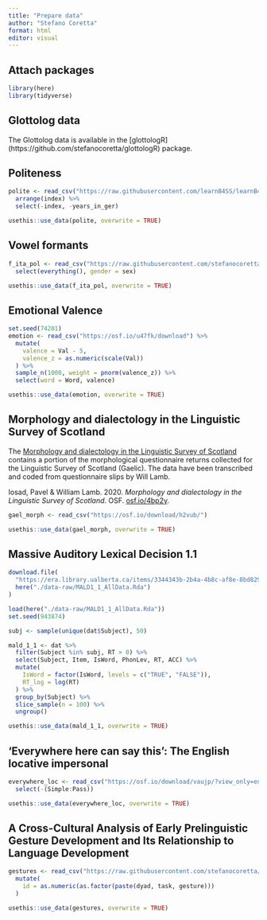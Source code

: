 ```yaml
---
title: "Prepare data"
author: "Stefano Coretta"
format: html
editor: visual
---
```


## Attach packages

```r
library(here)
library(tidyverse)
```

## Glottolog data

The Glottolog data is available in the \[glottologR\](https://github.com/stefanocoretta/glottologR) package.

## Politeness

```r
polite <- read_csv("https://raw.githubusercontent.com/learnB4SS/learnB4SS/main/data-raw/polite.csv") %>%
  arrange(index) %>%
  select(-index, -years_in_ger)

usethis::use_data(polite, overwrite = TRUE)
```

## Vowel formants

```r
f_ita_pol <- read_csv("https://raw.githubusercontent.com/stefanocoretta/coretta2018itapol/master/data-raw/aggregated/formants-series.csv") %>%
  select(everything(), gender = sex)

usethis::use_data(f_ita_pol, overwrite = TRUE)
```

## Emotional Valence

```r
set.seed(74201)
emotion <- read_csv("https://osf.io/u47fk/download") %>%
  mutate(
    valence = Val - 5,
    valence_z = as.numeric(scale(Val))
  ) %>%
  sample_n(1000, weight = pnorm(valence_z)) %>%
  select(word = Word, valence)

usethis::use_data(emotion, overwrite = TRUE)
```

## Morphology and dialectology in the Linguistic Survey of Scotland

The [Morphology and dialectology in the Linguistic Survey of Scotland](https://osf.io/4bp2y) contains a portion of the morphological questionnaire returns collected for the Linguistic Survey of Scotland (Gaelic). The data have been transcribed and coded from questionnaire slips by Will Lamb.

Iosad, Pavel & William Lamb. 2020. *Morphology and dialectology in the Linguistic Survey of Scotland*. OSF. [osf.io/4bp2y](https://osf.io/4bp2y).

```r
gael_morph <- read_csv("https://osf.io/download/h2vub/")

usethis::use_data(gael_morph, overwrite = TRUE)
```

## Massive Auditory Lexical Decision 1.1

```r
download.file(
  "https://era.library.ualberta.ca/items/3344343b-2b4a-4b8c-af8e-8bd829c76472/view/eada02c5-6259-4225-8204-13ce86e1cd2d/MALD1_1_AllData.Rda",
  here("./data-raw/MALD1_1_AllData.Rda")
)

load(here("./data-raw/MALD1_1_AllData.Rda"))
set.seed(943874)

subj <- sample(unique(dat$Subject), 50)

mald_1_1 <- dat %>%
  filter(Subject %in% subj, RT > 0) %>%
  select(Subject, Item, IsWord, PhonLev, RT, ACC) %>%
  mutate(
    IsWord = factor(IsWord, levels = c("TRUE", "FALSE")),
    RT_log = log(RT)
  ) %>%
  group_by(Subject) %>%
  slice_sample(n = 100) %>%
  ungroup()

usethis::use_data(mald_1_1, overwrite = TRUE)
```

## 'Everywhere here can say this': The English locative impersonal

```r
everywhere_loc <- read_csv("https://osf.io/download/vaujp/?view_only=edba6a2255044ce6af6a519b85c9e65f") %>%
  select(-(Simple:Pass))

usethis::use_data(everywhere_loc, overwrite = TRUE)
```

## A Cross-Cultural Analysis of Early Prelinguistic Gesture Development and Its Relationship to Language Development

```r
gestures <- read_csv("https://raw.githubusercontent.com/stefanocoretta/infant-gestures/master/data/gestures.csv") %>%
  mutate(
    id = as.numeric(as.factor(paste(dyad, task, gesture)))
  )

usethis::use_data(gestures, overwrite = TRUE)
```

